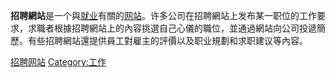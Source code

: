 {{Expand language|1=en|time=2021-03-27T09:15:34+00:00}}
'''招聘網站'''是一个與[[就业|就业]]有關的[[网站|网站]]。许多公司在招聘網站上发布某一职位的工作要求，求職者根據招聘網站上的內容挑選自己心儀的職位，並通過網站向公司投遞簡歷。有些招聘網站還提供員工對雇主的評價以及职业規劃和求职建议等內容。

[[Category:招聘网站|]]
[[Category:工作|Category:工作]]